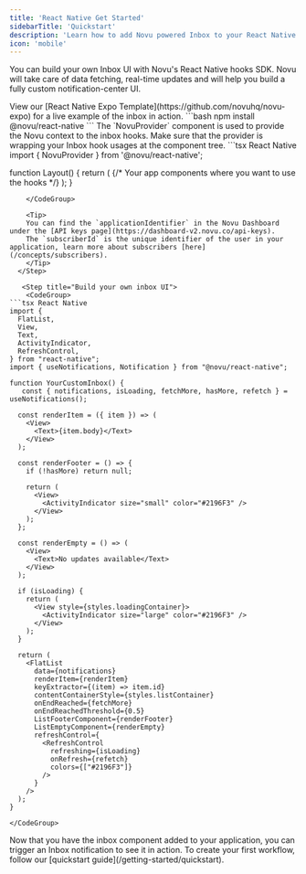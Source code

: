 ```yaml
---
title: 'React Native Get Started'
sidebarTitle: 'Quickstart'
description: 'Learn how to add Novu powered Inbox to your React Native app'
icon: 'mobile'
---
```


You can build your own Inbox UI with Novu's React Native hooks SDK. Novu will take care of data fetching, real-time updates and will help you build a fully custom notification-center UI.

<Tip>
View our [React Native Expo Template](https://github.com/novuhq/novu-expo) for a live example of the inbox in action.
</Tip>

<Steps>
  <Step title="Install the React Native hooks SDK">
  ```bash
  npm install @novu/react-native
  ```
  </Step>
  <Step title="Add the Novu provider to your react-native file">
    The `NovuProvider` component is used to provide the Novu context to the inbox hooks. Make sure that the provider is wrapping your Inbox hook usages at the component tree.
    <CodeGroup>
```tsx React Native
import { NovuProvider } from '@novu/react-native';

function Layout() {
  return (
     <NovuProvider
      subscriberId="YOUR_SUBSCRIBER_ID"
      applicationIdentifier="YOUR_APPLICATION_IDENTIFIER"
    >
      {/* Your app components where you want to use the hooks */}
      <YourCustomInbox />
    </NovuProvider>
  );
}
```
    </CodeGroup>

    <Tip>
    You can find the `applicationIdentifier` in the Novu Dashboard under the [API keys page](https://dashboard-v2.novu.co/api-keys).
    The `subscriberId` is the unique identifier of the user in your application, learn more about subscribers [here](/concepts/subscribers).
    </Tip>
  </Step>

   <Step title="Build your own inbox UI">
    <CodeGroup>
```tsx React Native
import {
  FlatList,
  View,
  Text,
  ActivityIndicator,
  RefreshControl,
} from "react-native";
import { useNotifications, Notification } from "@novu/react-native";

function YourCustomInbox() {
   const { notifications, isLoading, fetchMore, hasMore, refetch } = useNotifications();

  const renderItem = ({ item }) => (  
    <View>
      <Text>{item.body}</Text>
    </View>
  );

  const renderFooter = () => {
    if (!hasMore) return null;

    return (
      <View>
        <ActivityIndicator size="small" color="#2196F3" />
      </View>
    );
  };

  const renderEmpty = () => (
    <View>
      <Text>No updates available</Text>
    </View>
  );

  if (isLoading) {
    return (
      <View style={styles.loadingContainer}>
        <ActivityIndicator size="large" color="#2196F3" />
      </View>
    );
  }

  return (
    <FlatList
      data={notifications}
      renderItem={renderItem}
      keyExtractor={(item) => item.id}
      contentContainerStyle={styles.listContainer}
      onEndReached={fetchMore}
      onEndReachedThreshold={0.5}
      ListFooterComponent={renderFooter}
      ListEmptyComponent={renderEmpty}
      refreshControl={
        <RefreshControl
          refreshing={isLoading}
          onRefresh={refetch}
          colors={["#2196F3"]}
        />
      }
    />
  );
}
```
    </CodeGroup>
  </Step>

  <Step title="Trigger a notification">
    Now that you have the inbox component added to your application, you can trigger an Inbox notification to see it in action.
    To create your first workflow, follow our [quickstart guide](/getting-started/quickstart).
  </Step>
</Steps>


